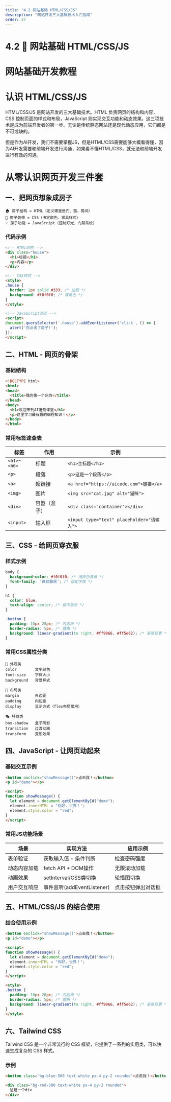 ```yaml
---
title: "4.2 网站基础 HTML/CSS/JS"
description: "网站开发三大基础技术入门指南"
order: 27
---
```


# 4.2 📝 网站基础 HTML/CSS/JS

# 网站基础开发教程

# 认识 HTML/CSS/JS

HTML/CSS/JS 是网站开发的三大基础技术。HTML 负责网页的结构和内容，CSS 控制页面的样式和布局，JavaScript 则实现交互功能和动态效果。这三项技术是成为前端开发者的第一步。无论是传统静态网站还是现代动态应用，它们都是不可或缺的。

但是作为AI开发，我们不需要掌握JS，但是HTML/CSS需要能够大概看得懂，因为AI开发需要和前端开发进行沟通，如果看不懂HTML/CSS，就无法和前端开发进行有效的沟通。

# 从零认识网页开发三件套

## 一、把网页想象成房子

```
🏠 房子结构 = HTML（定义哪里是门、窗、房间）
🎨 房子装修 = CSS（决定颜色、家具样式）
💡 房子功能 = JavaScript（控制灯光、门禁系统）
```

### 代码示例

```html
<!-- HTML结构 -->
<div class="house">
  <h1>标题</h1>
  <p>内容</p>
</div>

<!-- CSS样式 -->
<style>
.house {
  border: 2px solid #333; /* 边框 */
  background: #f0f0f0; /* 背景色 */
}
</style>

<!-- JavaScript交互 -->
<script>
document.querySelector('.house').addEventListener('click', () => {
  alert('你点击了房子!');
});
</script>
```

## 二、HTML - 网页的骨架

### 基础结构

```html
<!DOCTYPE html>
<html>
<head>
  <title>我的第一个网页</title>
</head>
<body>
  <h1>欢迎来到AI造物课堂</h1>
  <p>这里学习最有趣的编程知识！</p>
</body>
</html>
```

### 常用标签速查表

| 标签 | 作用 | 示例 |
| --- | --- | --- |
| `<h1>~<h6>` | 标题 | `<h1>主标题</h1>` |
| `<p>` | 段落 | `<p>这是一个段落</p>` |
| `<a>` | 超链接 | `<a href="https://aicode.com">链接</a>` |
| `<img>` | 图片 | `<img src="cat.jpg" alt="猫咪">` |
| `<div>` | 容器（盒子） | `<div class="container"></div>` |
| `<input>` | 输入框 | `<input type="text" placeholder="请输入">` |

## 三、CSS - 给网页穿衣服

### 样式示例

```css
body {
  background-color: #f0f0f0; /* 浅灰色背景 */
  font-family: '微软雅黑'; /* 指定字体 */
}

h1 {
  color: blue;
  text-align: center; /* 居中显示 */
}

.button {
  padding: 10px 20px; /* 内边距 */
  border-radius: 5px; /* 圆角 */
  background: linear-gradient(to right, #ff9966, #ff5e62); /* 渐变背景 */
}
```

### 常用CSS属性分类

```
🎨 外观类
color        文字颜色
font-size    字体大小
background   背景样式

📏 布局类
margin       外边距
padding      内边距
display      显示方式（flex布局常用）

🎭 特效类
box-shadow   盒子阴影
transition   过渡动画
transform    变形效果
```

## 四、JavaScript - 让网页动起来

### 基础交互示例

```html
<button onclick="showMessage()">点击我！</button>
<p id="demo"></p>

<script>
function showMessage() {
  let element = document.getElementById("demo");
  element.innerHTML = "你好，世界！";
  element.style.color = "red";
}
</script>
```

### 常用JS功能场景

| 场景 | 实现方法 | 应用示例 |
| --- | --- | --- |
| 表单验证 | 获取输入值 + 条件判断 | 检查密码强度 |
| 动态内容加载 | fetch API + DOM操作 | 无限滚动加载 |
| 动画效果 | setInterval/CSS类切换 | 轮播图切换 |
| 用户交互响应 | 事件监听(addEventListener) | 点击按钮弹出对话框 |

## 五、HTML/CSS/JS 的结合使用

### 结合使用示例

```html
<button onclick="showMessage()">点击我！</button>
<p id="demo"></p>

<script>
function showMessage() {
  let element = document.getElementById("demo");
  element.innerHTML = "你好，世界！";
  element.style.color = "red";
}
</script>

<style>
.button {
  padding: 10px 20px; /* 内边距 */
  border-radius: 5px; /* 圆角 */
  background: linear-gradient(to right, #ff9966, #ff5e62); /* 渐变背景 */
}
</style>
```

## 六、Tailwind CSS

Tailwind CSS 是一个非常流行的 CSS 框架，它提供了一系列的实用类，可以快速生成复杂的 CSS 样式。

### 示例

```html
<button class="bg-blue-500 text-white px-4 py-2 rounded">点击我！</button>
```

```html
<div class="bg-red-500 text-white px-4 py-2 rounded">
  这是一个div
</div>
``` 
